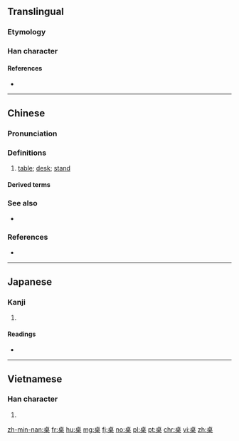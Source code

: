 {{also|棹}}
==Translingual==

===Etymology===
{{rfe|lang=mul}}

===Han character===
{{Han char|rn=75|rad=木|as=06|sn=10|four=21904|canj=YAD|ids=⿱[[卜|⺊]][[杲]]}}

====References====
* {{Han ref|kx=0525.130|dkj=14766|dj=0914.080|hdz=21198.010|uh=684C|ud=26700|bh=AEE0|bd=44768}}

----

==Chinese==
{{zh-forms}}

===Pronunciation===
{{zh-pron
|m=zhuō
|c=zoek3,coek3
|h=pfs=chok
|md=
|mn=toh
|w=
|mc=y
|oc=y
|cat=n
}}

===Definitions===
{{zh-hanzi}}

# [[table]]; [[desk]]; [[stand]]
#: {{zh-usex|杯子 在 '''桌''' 上。|The cup is on the '''table'''.}}

====Derived terms====
{{der3
|{{zh-l|八仙桌}}
|{{zh-l|供桌}}
|{{zh-l|課桌}}
|{{zh-l|抹桌子}}
|{{zh-l|拍桌子}}
|{{zh-l|書桌}}
|{{zh-l|圓桌}}
|{{zh-l|圓桌會議}}
|{{zh-l|桌布}}
|{{zh-l|桌燈}}
|{{zh-l|桌面}}
|{{zh-l|桌面系統}}
|{{zh-l|桌上型}}
|{{zh-l|桌上型電腦}}
|{{zh-l|桌子}}
}}

===See also===
* {{zh-l|桌別林}}

===References===
* {{cite web
|url=http://tatoeba.org/eng/sentences/search?query=桌&from=cmn&to=und
|title=Sentences with 桌
|work=Tatoeba
|accessdate=2014-03-16}}

----

==Japanese==

===Kanji===
{{ja-kanji|grade=}}

# {{defn|lang=ja|sort=木06}}

====Readings====
* {{ja-readings|on=[[たく]] (taku)|kun=}}

----

==Vietnamese==

===Han character===
{{vi-readings|rs=木06|hanviet=[[trác]], [[trạo]]}}

# {{defn|lang=vi|sort=木06}}

[[zh-min-nan:桌]]
[[fr:桌]]
[[hu:桌]]
[[mg:桌]]
[[fj:桌]]
[[no:桌]]
[[pl:桌]]
[[pt:桌]]
[[chr:桌]]
[[vi:桌]]
[[zh:桌]]